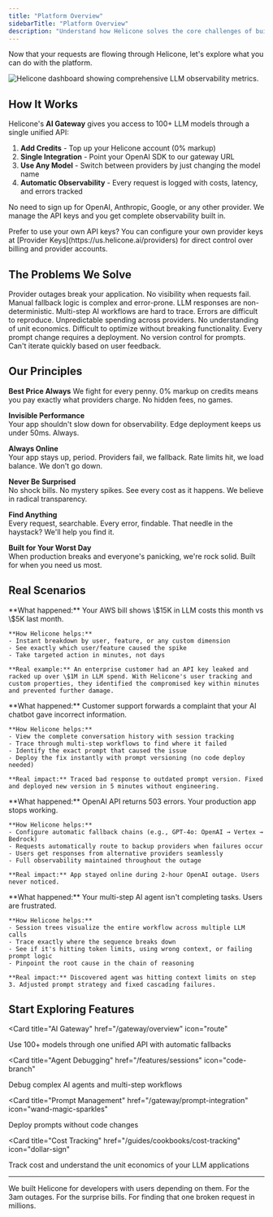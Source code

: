 ```yaml
---
title: "Platform Overview"
sidebarTitle: "Platform Overview"
description: "Understand how Helicone solves the core challenges of building production LLM applications"
---
```


Now that your requests are flowing through Helicone, let's explore what you can do with the platform.

<Frame>
  <img
    src="/images/introduction/intro-dashboard.webp"
    alt="Helicone dashboard showing comprehensive LLM observability metrics."
  />
</Frame>

## How It Works

Helicone's **AI Gateway** gives you access to 100+ LLM models through a single unified API:

1. **Add Credits** - Top up your Helicone account (0% markup)
2. **Single Integration** - Point your OpenAI SDK to our gateway URL
3. **Use Any Model** - Switch between providers by just changing the model name
4. **Automatic Observability** - Every request is logged with costs, latency, and errors tracked

No need to sign up for OpenAI, Anthropic, Google, or any other provider. We manage the API keys and you get complete observability built in.

<Accordion title="Advanced: Bring your own provider keys">
  Prefer to use your own API keys? You can configure your own provider keys at [Provider Keys](https://us.helicone.ai/providers) for direct control over billing and provider accounts.
</Accordion>

## The Problems We Solve

<CardGroup cols={2}>
<Card title="Reliability Issues" icon="shield">
  Provider outages break your application. No visibility when requests fail. Manual fallback logic is complex and error-prone.
</Card>
<Card title="Debugging Complexity" icon="bug">
  LLM responses are non-deterministic. Multi-step AI workflows are hard to trace. Errors are difficult to reproduce.
</Card>
<Card title="Cost Uncertainty" icon="dollar-sign">
  Unpredictable spending across providers. No understanding of unit economics. Difficult to optimize without breaking functionality.
</Card>
<Card title="Prompt Management Pain" icon="code">
  Every prompt change requires a deployment. No version control for prompts. Can't iterate quickly based on user feedback.
</Card>
</CardGroup>

## Our Principles

**Best Price Always**
We fight for every penny. 0% markup on credits means you pay exactly what providers charge. No hidden fees, no games.

**Invisible Performance**  
Your app shouldn't slow down for observability. Edge deployment keeps us under 50ms. Always.

**Always Online**  
Your app stays up, period. Providers fail, we fallback. Rate limits hit, we load balance. We don't go down.

**Never Be Surprised**  
No shock bills. No mystery spikes. See every cost as it happens. We believe in radical transparency.

**Find Anything**  
Every request, searchable. Every error, findable. That needle in the haystack? We'll help you find it.

**Built for Your Worst Day**  
When production breaks and everyone's panicking, we're rock solid. Built for when you need us most.

## Real Scenarios

<AccordionGroup>
  <Accordion title="Costs spiked 300% overnight 📈">
    **What happened:** Your AWS bill shows \$15K in LLM costs this month vs \$5K last month.

    **How Helicone helps:**
    - Instant breakdown by user, feature, or any custom dimension
    - See exactly which user/feature caused the spike
    - Take targeted action in minutes, not days

    **Real example:** An enterprise customer had an API key leaked and racked up over \$1M in LLM spend. With Helicone's user tracking and custom properties, they identified the compromised key within minutes and prevented further damage.
  </Accordion>

  <Accordion title="User says AI gave wrong answer 🤔">
    **What happened:** Customer support forwards a complaint that your AI chatbot gave incorrect information.

    **How Helicone helps:**
    - View the complete conversation history with session tracking
    - Trace through multi-step workflows to find where it failed
    - Identify the exact prompt that caused the issue
    - Deploy the fix instantly with prompt versioning (no code deploy needed)

    **Real impact:** Traced bad response to outdated prompt version. Fixed and deployed new version in 5 minutes without engineering.
  </Accordion>

  <Accordion title="OpenAI is down 🔴">
    **What happened:** OpenAI API returns 503 errors. Your production app stops working.

    **How Helicone helps:**
    - Configure automatic fallback chains (e.g., GPT-4o: OpenAI → Vertex → Bedrock)
    - Requests automatically route to backup providers when failures occur
    - Users get responses from alternative providers seamlessly
    - Full observability maintained throughout the outage

    **Real impact:** App stayed online during 2-hour OpenAI outage. Users never noticed.
  </Accordion>

  <Accordion title="AI agent workflow is broken 🤖">
    **What happened:** Your multi-step AI agent isn't completing tasks. Users are frustrated.

    **How Helicone helps:**
    - Session trees visualize the entire workflow across multiple LLM calls
    - Trace exactly where the sequence breaks down
    - See if it's hitting token limits, using wrong context, or failing prompt logic
    - Pinpoint the root cause in the chain of reasoning

    **Real impact:** Discovered agent was hitting context limits on step 3. Adjusted prompt strategy and fixed cascading failures.
  </Accordion>
</AccordionGroup>

## Start Exploring Features

<CardGroup cols={2}>

<Card
  title="AI Gateway" 
  href="/gateway/overview"
  icon="route"
>
  Use 100+ models through one unified API with automatic fallbacks
</Card>

<Card
  title="Agent Debugging"
  href="/features/sessions"
  icon="code-branch"
>
  Debug complex AI agents and multi-step workflows
</Card>

<Card
  title="Prompt Management" 
  href="/gateway/prompt-integration"
  icon="wand-magic-sparkles"
>
  Deploy prompts without code changes
</Card>


<Card
  title="Cost Tracking" 
  href="/guides/cookbooks/cost-tracking"
  icon="dollar-sign"
>
  Track cost and understand the unit economics of your LLM applications
</Card>
</CardGroup>

---

We built Helicone for developers with users depending on them. For the 3am outages. For the surprise bills. For finding that one broken request in millions.